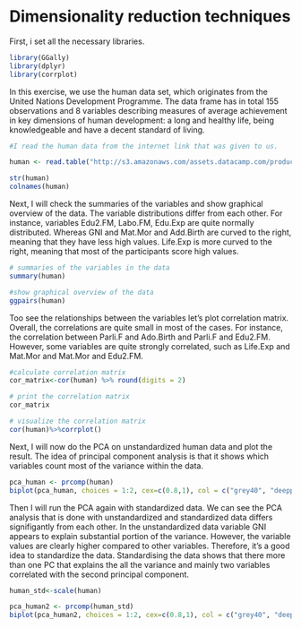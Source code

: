 # Dimensionality reduction techniques

First, i set all the necessary libraries. 

```r
library(GGally)
library(dplyr)
library(corrplot)
```

In this exercise, we use the human data set, which originates from the United Nations Development Programme. 
The data frame has in total 155 observations and 8 variables describing measures of average achievement in key dimensions of human development: a long and healthy life, being knowledgeable and have a decent standard of living.  

```r

#I read the human data from the internet link that was given to us.

human <- read.table("http://s3.amazonaws.com/assets.datacamp.com/production/course_2218/datasets/human2.txt", sep=",", header=T)

str(human)
colnames(human)

```
Next, I will check the summaries of the variables and show graphical overview of the data. The variable distributions differ from each other. For instance, variables Edu2.FM, Labo.FM, Edu.Exp are quite normally distributed. Whereas GNI and Mat.Mor and Add.Birth are curved to the right, meaning that they have less high values. Life.Exp is more curved to the right, meaning that most of the participants score high values.

```r

# summaries of the variables in the data
summary(human)

#show graphical overview of the data
ggpairs(human)

```

Too see the relationships between the variables let's plot correlation matrix. Overall, the correlations are quite small in most of the cases. For instance, the correlation between Parli.F and Ado.Birth and Parli.F and Edu2.FM. However, some variables are quite strongly correlated, such as Life.Exp and Mat.Mor and Mat.Mor and Edu2.FM.
```r

#calculate correlation matrix
cor_matrix<-cor(human) %>% round(digits = 2)

# print the correlation matrix
cor_matrix

# visualize the correlation matrix
cor(human)%>%corrplot()

```
Next, I will now do the PCA on unstandardized human data and plot the result.
The idea of principal component analysis is that it shows which variables count most of the variance within the data. 

```r

pca_human <- prcomp(human)
biplot(pca_human, choices = 1:2, cex=c(0.8,1), col = c("grey40", "deeppink2"))

```
Then I will run the PCA again with standardized data. We can see the PCA analysis that is done with unstandardized and standardized data differs signifigantly from each other. In the unstandardized data variable GNI appears to explain substantial portion of the variance. However, the variable values are clearly higher compared to other variables. Therefore, it's a good idea to standardize the data. Standardising the data shows that there more than one PC that explains the all the variance and mainly two variables correlated with the second principal component.

```r

human_std<-scale(human)

pca_human2 <- prcomp(human_std)
biplot(pca_human2, choices = 1:2, cex=c(0.8,1), col = c("grey40", "deeppink2"))

```
